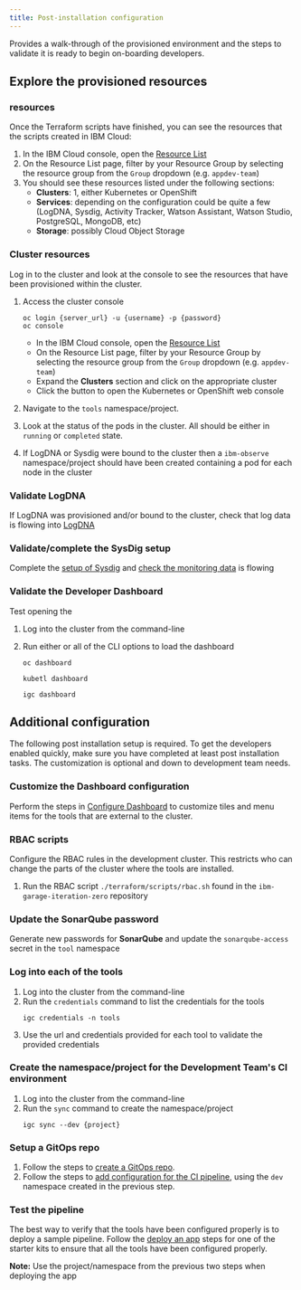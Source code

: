 ```yaml
---
title: Post-installation configuration
---
```



<PageDescription>

Provides a walk-through of the provisioned environment and the steps to validate it is ready to
begin on-boarding developers. 

</PageDescription>

## Explore the provisioned resources

### <Globals name="ic" /> resources

Once the Terraform scripts have finished, you can see the resources that the scripts created in IBM Cloud:

1. In the IBM Cloud console, open the [Resource List](https://cloud.ibm.com/resources "Resource list")
2. On the Resource List page, filter by your Resource Group by selecting the resource group from the `Group` dropdown (e.g. `appdev-team`)
3. You should see these resources listed under the following sections:
    - **Clusters**: 1, either Kubernetes or OpenShift
    - **Services**: depending on the configuration could be quite a few (LogDNA, Sysdig, Activity Tracker, Watson Assistant, Watson Studio, PostgreSQL, MongoDB, etc)
    - **Storage**: possibly Cloud Object Storage

### Cluster resources

Log in to the cluster and look at the console to see the resources that have been provisioned within the cluster.

1. Access the cluster console

    <Tabs>
    <Tab label="Hybrid">
    
    ```shell script
    oc login {server_url} -u {username} -p {password}
    oc console
    ```
   
    </Tab>
    <Tab label="IBM Cloud">

    - In the IBM Cloud console, open the [Resource List](https://cloud.ibm.com/resources "Resource list")
    - On the Resource List page, filter by your Resource Group by selecting the resource group from the `Group` dropdown (e.g. `appdev-team`)
    - Expand the **Clusters** section and click on the appropriate cluster
    - Click the button to open the Kubernetes or OpenShift web console
    
    </Tab>
    </Tabs>
    
2. Navigate to the `tools` namespace/project.
3. Look at the status of the pods in the cluster. All should be either in `running` or `completed` state.
4. If LogDNA or Sysdig were bound to the cluster then a `ibm-observe` namespace/project should have been created containing
a pod for each node in the cluster

### Validate LogDNA

If LogDNA was provisioned and/or bound to the cluster, check that log data is flowing into [LogDNA](/guides/log-management)

### Validate/complete the SysDig setup

Complete the [setup of Sysdig](/admin/sysdig-setup) and [check the monitoring data](/guides/monitoring) is flowing

### Validate the Developer Dashboard
 
Test opening the [<Globals name="dashboard" />](/getting-started/dashboard)

1. Log into the cluster from the command-line
2. Run either or all of the CLI options to load the dashboard 

    <Tabs>
    <Tab label="oc">
    
    ```shell script
    oc dashboard
    ```
   
    </Tab>
    <Tab label="kubectl">
    
    ```shell script
    kubetl dashboard
    ```
   
    </Tab>
    <Tab label="IGC">
    
    ```shell script
    igc dashboard
    ```
   
    </Tab>
    </Tabs>

## Additional configuration

The following post installation setup is required. To get the developers enabled quickly, make sure you have 
completed at least post installation tasks. The customization is optional and down to development team needs.

### Customize the Dashboard configuration
 
Perform the steps in [Configure Dashboard](/admin/config-dashboard) to customize tiles and menu items for the tools
that are external to the cluster.

### RBAC scripts

Configure the RBAC rules in the development cluster. This restricts who can change the parts of the cluster where 
the tools are installed. 

1. Run the RBAC script `./terraform/scripts/rbac.sh` found in the `ibm-garage-iteration-zero` repository

### Update the SonarQube password

Generate new passwords for **SonarQube** and update the `sonarqube-access` secret in the `tool` namespace

### Log into each of the tools

1. Log into the cluster from the command-line
2. Run the [<Globals name="igccli" />](/getting-started/cli) `credentials` command to list the credentials for the tools
    ```shell script
    igc credentials -n tools
    ```
3. Use the url and credentials provided for each tool to validate the provided credentials

### Create the namespace/project for the Development Team's CI environment

1. Log into the cluster from the command-line
2. Run the [<Globals name="igccli" />](/getting-started/cli) `sync` command to create the namespace/project
    ```shell script
    igc sync --dev {project}
    ```

### Setup a GitOps repo

1. Follow the steps to [create a GitOps repo](/guides/continuous-delivery#set-up-the-gitops-repo).
2. Follow the steps to [add configuration for the CI pipeline](/guides/continuous-delivery#hook-the-ci-pipeline-to-the-cd-pipeline), using
the `dev` namespace created in the previous step.

### Test the pipeline

The best way to verify that the tools have been configured properly is to deploy a sample pipeline. Follow the 
[deploy an app](/getting-started-day-1/deploy-app) steps for one of the starter kits to ensure that all the tools have 
been configured properly. 

**Note:** Use the project/namespace from the previous two steps when deploying the app 
